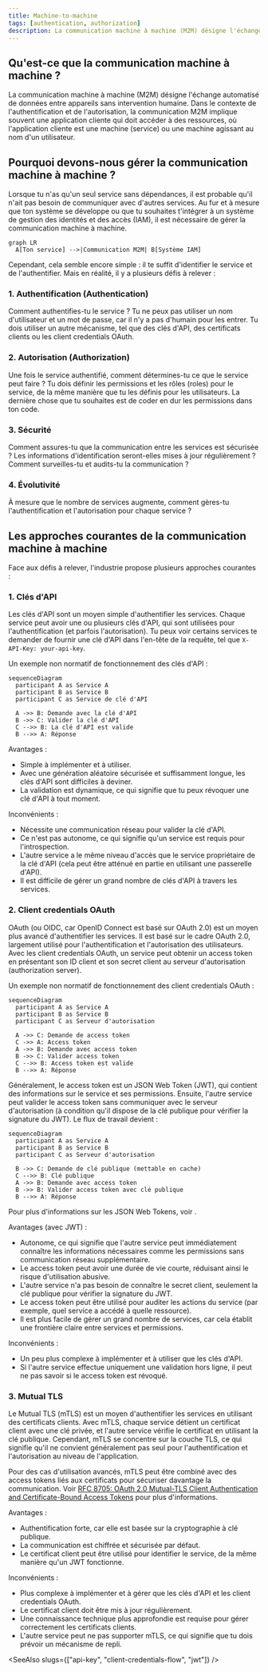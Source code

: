 ```yaml
---
title: Machine-to-machine
tags: [authentication, authorization]
description: La communication machine à machine (M2M) désigne l'échange automatisé de données entre appareils sans intervention humaine. Dans le contexte de l'authentification et de l'autorisation, la communication M2M implique souvent une application cliente qui doit accéder à des ressources, où l'application cliente est une machine (service) ou une machine agissant au nom d'un utilisateur.
---
```


## Qu'est-ce que la communication machine à machine ?

La communication machine à machine (M2M) désigne l'échange automatisé de données entre appareils sans intervention humaine. Dans le contexte de l'authentification et de l'autorisation, la communication M2M implique souvent une application cliente qui doit accéder à des ressources, où l'application cliente est une machine (service) ou une machine agissant au nom d'un utilisateur.

## Pourquoi devons-nous gérer la communication machine à machine ?

Lorsque tu n'as qu'un seul service sans dépendances, il est probable qu'il n'ait pas besoin de communiquer avec d'autres services. Au fur et à mesure que ton système se développe ou que tu souhaites t'intégrer à un système de gestion des identités et des accès (IAM), il est nécessaire de gérer la communication machine à machine.

```mermaid
graph LR
  A[Ton service] -->|Communication M2M| B[Système IAM]
```

Cependant, cela semble encore simple : il te suffit d'identifier le service et de l'authentifier. Mais en réalité, il y a plusieurs défis à relever :

### 1. Authentification (Authentication)

Comment authentifies-tu le service ? Tu ne peux pas utiliser un nom d'utilisateur et un mot de passe, car il n'y a pas d'humain pour les entrer. Tu dois utiliser un autre mécanisme, tel que des clés d'API, des certificats clients ou les client credentials OAuth.

### 2. Autorisation (Authorization)

Une fois le service authentifié, comment détermines-tu ce que le service peut faire ? Tu dois définir les permissions et les rôles (roles) pour le service, de la même manière que tu les définis pour les utilisateurs. La dernière chose que tu souhaites est de coder en dur les permissions dans ton code.

### 3. Sécurité

Comment assures-tu que la communication entre les services est sécurisée ? Les informations d'identification seront-elles mises à jour régulièrement ? Comment surveilles-tu et audits-tu la communication ?

### 4. Évolutivité

À mesure que le nombre de services augmente, comment gères-tu l'authentification et l'autorisation pour chaque service ?

## Les approches courantes de la communication machine à machine

Face aux défis à relever, l'industrie propose plusieurs approches courantes :

### 1. Clés d'API

Les <Ref slug="api-key">clés d'API</Ref> sont un moyen simple d'authentifier les services. Chaque service peut avoir une ou plusieurs clés d'API, qui sont utilisées pour l'authentification (et parfois l'autorisation). Tu peux voir certains services te demander de fournir une clé d'API dans l'en-tête de la requête, tel que `X-API-Key: your-api-key`.

Un exemple non normatif de fonctionnement des clés d'API :

```mermaid
sequenceDiagram
  participant A as Service A
  participant B as Service B
  participant C as Service de clé d'API

  A ->> B: Demande avec la clé d'API
  B ->> C: Valider la clé d'API
  C -->> B: La clé d'API est valide
  B -->> A: Réponse
```

Avantages :

- Simple à implémenter et à utiliser.
- Avec une génération aléatoire sécurisée et suffisamment longue, les clés d'API sont difficiles à deviner.
- La validation est dynamique, ce qui signifie que tu peux révoquer une clé d'API à tout moment.

Inconvénients :

- Nécessite une communication réseau pour valider la clé d'API.
- Ce n'est pas autonome, ce qui signifie qu'un service est requis pour l'introspection.
- L'autre service a le même niveau d'accès que le service propriétaire de la clé d'API (cela peut être atténué en partie en utilisant une passerelle d'API).
- Il est difficile de gérer un grand nombre de clés d'API à travers les services.

### 2. Client credentials OAuth

OAuth (ou OIDC, car OpenID Connect est basé sur OAuth 2.0) <Ref slug="client-credentials-flow" /> est un moyen plus avancé d'authentifier les services. Il est basé sur le cadre OAuth 2.0, largement utilisé pour l'authentification et l'autorisation des utilisateurs. Avec les client credentials OAuth, un service peut obtenir un access token en présentant son ID client et son secret client au serveur d'autorisation (authorization server).

Un exemple non normatif de fonctionnement des client credentials OAuth :

```mermaid
sequenceDiagram
  participant A as Service A
  participant B as Service B
  participant C as Serveur d'autorisation

  A ->> C: Demande de access token
  C ->> A: Access token
  A ->> B: Demande avec access token
  B ->> C: Valider access token
  C -->> B: Access token est valide
  B -->> A: Réponse
```

Généralement, le access token est un JSON Web Token (JWT), qui contient des informations sur le service et ses permissions. Ensuite, l'autre service peut valider le access token sans communiquer avec le serveur d'autorisation (à condition qu'il dispose de la clé publique pour vérifier la signature du JWT). Le flux de travail devient :

```mermaid
sequenceDiagram
  participant A as Service A
  participant B as Service B
  participant C as Serveur d'autorisation

  B ->> C: Demande de clé publique (mettable en cache)
  C -->> B: Clé publique
  A ->> B: Demande avec access token
  B ->> B: Valider access token avec clé publique
  B -->> A: Réponse
```

Pour plus d'informations sur les JSON Web Tokens, voir <Ref slug="jwt" />.

Avantages (avec JWT) :

- Autonome, ce qui signifie que l'autre service peut immédiatement connaître les informations nécessaires comme les permissions sans communication réseau supplémentaire.
- Le access token peut avoir une durée de vie courte, réduisant ainsi le risque d'utilisation abusive.
- L'autre service n'a pas besoin de connaître le secret client, seulement la clé publique pour vérifier la signature du JWT.
- Le access token peut être utilisé pour auditer les actions du service (par exemple, quel service a accédé à quelle ressource).
- Il est plus facile de gérer un grand nombre de services, car cela établit une frontière claire entre services et permissions.

Inconvénients :

- Un peu plus complexe à implémenter et à utiliser que les clés d'API.
- Si l'autre service effectue uniquement une validation hors ligne, il peut ne pas savoir si le access token est révoqué.

### 3. Mutual TLS

Le Mutual TLS (mTLS) est un moyen d'authentifier les services en utilisant des certificats clients. Avec mTLS, chaque service détient un certificat client avec une clé privée, et l'autre service vérifie le certificat en utilisant la clé publique. Cependant, mTLS se concentre sur la couche TLS, ce qui signifie qu'il ne convient généralement pas seul pour l'authentification et l'autorisation au niveau de l'application.

Pour des cas d'utilisation avancés, mTLS peut être combiné avec des access tokens liés aux certificats pour sécuriser davantage la communication. Voir [RFC 8705: OAuth 2.0 Mutual-TLS Client Authentication and Certificate-Bound Access Tokens](https://datatracker.ietf.org/doc/html/rfc8705) pour plus d'informations.

Avantages :

- Authentification forte, car elle est basée sur la cryptographie à clé publique.
- La communication est chiffrée et sécurisée par défaut.
- Le certificat client peut être utilisé pour identifier le service, de la même manière qu'un JWT fonctionne.

Inconvénients :

- Plus complexe à implémenter et à gérer que les clés d'API et les client credentials OAuth.
- Le certificat client doit être mis à jour régulièrement.
- Une connaissance technique plus approfondie est requise pour gérer correctement les certificats clients.
- L'autre service peut ne pas supporter mTLS, ce qui signifie que tu dois prévoir un mécanisme de repli.

<SeeAlso slugs={["api-key", "client-credentials-flow", "jwt"]} />